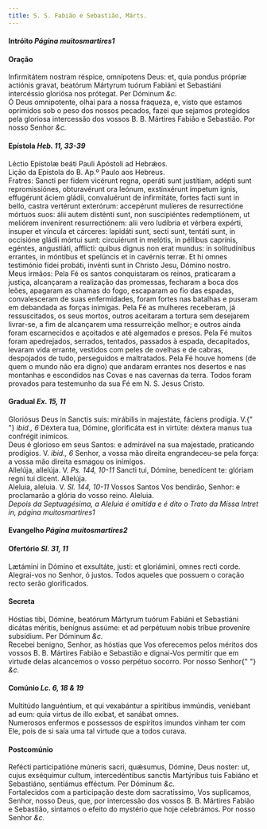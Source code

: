```yaml
---
title: S. S. Fabião e Sebastião, Márts.
---
```


<h4 class="text-center">
  Intróito <em>Página muitosmartires1</em>
</h4>

<h4 class="text-center">Oração</h4>
<div class="grid grid-cols-2 gap-5">
  <div class="col-6 dropcaps text-justify">
    Infirmitátem nostram réspice, omnípotens Deus: et, quia pondus própriæ
    actiónis gravat, beatórum Mártyrum tuórum Fabiáni et Sebastiáni intercéssio
    gloriósa nos prótegat. Per Dóminum <em>&c.</em>
  </div>
  <div class="col-6 dropcaps text-justify">
    Ó Deus omnipotente, olhai para a nossa fraqueza, e, visto que estamos
    oprimidos sob o peso dos nossos pecados, fazei que sejamos protegidos pela
    gloriosa intercessão dos vossos B. B. Mártires Fabião e Sebastião. Por nosso
    Senhor <em>&c.</em>
  </div>
</div>

<h4 class="text-center">
  Epístola <em>Heb. 11, 33-39</em>
</h4>
<div class="grid grid-cols-2 gap-5">
  <div class="col-6 text-justify">
    Léctio Epístolæ beáti Pauli Apóstoli ad Hebrǽos.
  </div>
  <div class="col-6 text-justify">
    Lição da Epístola do B. Ap.º Paulo aos Hebreus.
  </div>
  <div class="col-6 dropcaps text-justify">
    Fratres: Sancti per fidem vicérunt regna, operáti sunt justítiam, adépti
    sunt repromissiónes, obturavérunt ora leónum, exstinxérunt ímpetum ignis,
    effugérunt áciem gládii, convaluérunt de infirmitáte, fortes facti sunt in
    bello, castra vertérunt exterórum: accepérunt mulíeres de resurrectióne
    mórtuos suos: álii autem disténti sunt, non suscipiéntes redemptiónem, ut
    meliórem invenírent resurrectiónem: alii vero ludíbria et vérbera expérti,
    ínsuper et víncula et cárceres: lapidáti sunt, secti sunt, tentáti sunt, in
    occisióne gládii mórtui sunt: circuiérunt in melótis, in péllibus caprínis,
    egéntes, angustiáti, afflicti: quibus dignus non erat mundus: in
    solitudínibus errantes, in móntibus et spelúncis et in cavérnis terræ. Et hi
    omnes testimónio fídei probáti, invénti sunt in Christo Jesu, Dómino nostro.
  </div>
  <div class="col-6 dropcaps text-justify">
    Meus irmãos: Pela Fé os santos conquistaram os reinos, praticaram a justiça,
    alcançaram a realização das promessas, fecharam a boca dos leões, apagaram
    as chamas do fogo, escaparam ao fio das espadas, convalesceram de suas
    enfermidades, foram fortes nas batalhas e puseram em debandada as forças
    inimigas. Pela Fé as mulheres receberam, já ressuscitados, os seus mortos,
    outros aceitaram a tortura sem desejarem livrar-se, a fim de alcançarem uma
    ressurreição melhor; e outros ainda foram escarnecidos e açoitados e até
    algemados e presos. Pela Fé muitos foram apedrejados, serrados, tentados,
    passados à espada, decapitados, levaram vida errante, vestidos com peles de
    ovelhas e de cabras, despojados de tudo, perseguidos e maltratados. Pela Fé
    houve homens (de quem o mundo não era digno) que andaram errantes nos
    desertos e nas montanhas e escondidos nas Covas e nas cavernas da terra.
    Todos foram provados para testemunho da sua Fé em N. S. Jesus Cristo.
  </div>
</div>

<h4 class="text-center">
  Gradual <em>Ex. 15, 11</em>
</h4>
<div class="grid grid-cols-2 gap-5">
  <div class="col-6 dropcaps text-justify">
    Gloriósus Deus in Sanctis suis: mirábilis in majestáte, fáciens prodígia. V.{" "}
    <em>ibid., 6</em> Déxtera tua, Dómine, glorificáta est in virtúte: déxtera
    manus tua confrégit inimícos.
  </div>
  <div class="col-6 dropcaps text-justify">
    Deus é glorioso em seus Santos: e admirável na sua majestade, praticando
    prodígios. V. <em>ibid., 6</em> Senhor, a vossa mão direita engrandeceu-se
    pela força: a vossa mão direita esmagou os inimigos.
  </div>
  <div class="col-6 text-justify">
    Allelúja, allelúja. V. <em>Ps. 144, 10-11</em> Sancti tui, Dómine,
    benedícent te: glóriam regni tui dicent. Allelúja.
  </div>
  <div class="col-6 text-justify">
    Aleluia, aleluia. V. <em>Sl. 144, 10-11</em> Vossos Santos Vos bendirão,
    Senhor: e proclamarão a glória do vosso reino. Aleluia.
  </div>
</div>

<em>
  Depois da Septuagésima, a Aleluia é omitida e é dito o Trato da Missa Intret
  in, página muitosmartires1
</em>

<h4 class="text-center">
  Evangelho <em>Página muitosmartires2</em>
</h4>

<h4 class="text-center">
  Ofertório <em>Sl. 31, 11</em>
</h4>
<div class="grid grid-cols-2 gap-5">
  <div class="col-6 dropcaps text-justify">
    Lætámini in Dómino et exsultáte, justi: et gloriámini, omnes recti corde.
  </div>
  <div class="col-6 dropcaps text-justify">
    Alegrai-vos no Senhor, ó justos. Todos aqueles que possuem o coração recto
    serão glorificados.
  </div>
</div>

<h4 class="text-center">Secreta</h4>
<div class="grid grid-cols-2 gap-5">
  <div class="col-6 dropcaps text-justify">
    Hóstias tibi, Dómine, beatórum Mártyrum tuórum Fabiáni et Sebastiáni dicátas
    méritis, benígnus assúme: et ad perpétuum nobis tríbue proveníre subsídium.
    Per Dóminum <em>&c.</em>
  </div>
  <div class="col-6 dropcaps text-justify">
    Recebei benigno, Senhor, as hóstias que Vos oferecemos pelos méritos dos
    vossos B. B. Mártires Fabião e Sebastião e dignai-Vos permitir que em
    virtude delas alcancemos o vosso perpétuo socorro. Por nosso Senhor{" "}
    <em>&c.</em>
  </div>
</div>

<h4 class="text-center">
  Comúnio <em>Lc. 6, 18 & 19</em>
</h4>
<div class="grid grid-cols-2 gap-5">
  <div class="col-6 dropcaps text-justify">
    Multitúdo languéntium, et qui vexabántur a spirítibus immúndis, veniébant ad
    eum: quia virtus de illo exíbat, et sanábat omnes.
  </div>
  <div class="col-6 dropcaps text-justify">
    Numerosos enfermos e possessos de espíritos imundos vinham ter com Ele, pois
    de si saía uma tal virtude que a todos curava.
  </div>
</div>

<h4 class="text-center">Postcomúnio</h4>
<div class="grid grid-cols-2 gap-5">
  <div class="col-6 dropcaps text-justify">
    Refécti participatióne múneris sacri, quǽsumus, Dómine, Deus noster: ut,
    cujus exséquimur cultum, intercedéntibus sanctis Martýribus tuis Fabiáno et
    Sebastiáno, sentiámus efféctum. Per Dóminum <em>&c.</em>
  </div>
  <div class="col-6 dropcaps text-justify">
    Fortalecidos com a participação deste dom sacratíssimo, Vos suplicamos,
    Senhor, nosso Deus, que, por intercessão dos vossos B. B. Mártires Fabião e
    Sebastião, sintamos o efeito do mystério que hoje celebrámos. Por nosso
    Senhor <em>&c.</em>
  </div>
</div>
